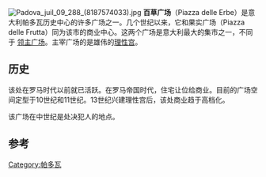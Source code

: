 [[File:Padova_juil_09_288_(8187574033).jpg|thumb]]
'''百草广场'''（Piazza delle Erbe）是意大利帕多瓦历史中心的许多广场之一。几个世纪以来，它和果实广场（Piazza delle Frutta）同为该市的商业中心。这两个广场是意大利最大的集市之一，不同于 [[领主广场_(帕多瓦)|领主广场]]。主宰广场的是雄伟的[[理性宫_(帕多瓦)|理性宫]]。

== 历史 ==
该处在罗马时代以前就已活跃。在罗马帝国时代，住宅让位给商业。目前的广场空间定型于10世纪和11世纪。13世纪兴建理性宫后，该处商业趋于高档化。

该广场在中世纪是处决犯人的地点。

== 参考 ==
{{reflist}}
{{Coord|45|24|25|N|11|52|30|E|type:landmark|display=title}}
[[Category:帕多瓦|Category:帕多瓦]]